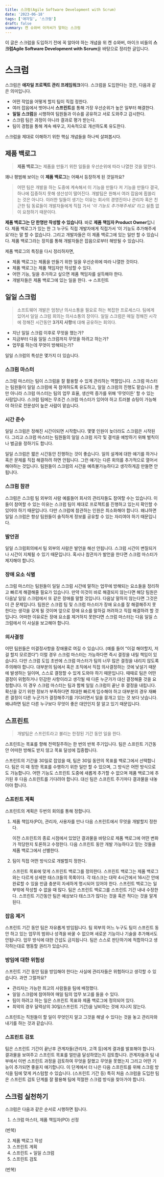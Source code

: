 ```yaml
---
title: 스크럼(Agile Software Development with Scrum)
date: '2023-06-18'
tags: ['애자일', '스크럼']
draft: false
summary: 켄 슈와버 아저씨가 말하는 스크럼
---
```




이 글은 스크럼을 도입하기 전에 꼭 알아야 하는 개념을 위 켄 슈와버, 마이크 비들의 **스크럼Agile Software Development with Scrum**을 바탕으로 정리한 글입니다.

# 스크럼

스크럼은 **애자일 프로젝트 관리 프레임워크**이다. 스크럼을 도입한다는 것은, 다음과 같은 의미입니다.

- 어떤 작업을 어떻게 할지 팀이 직접 정한다.
- 여러 잡음에서 벗어나서  **스프린트**를 통해 가장 우선순위가 높은 일부터 해결한다.
- **일일** **스크럼**을 시행하여 팀원들과 이슈를 공유하고 서로 도와주고 감시한다.
- 스크럼 팀은 과정이 아니라 결과로 평가 받는다.
- 팀이 경험을 통해 계속 배우고, 지속적으로 개선하도록 유도한다.

스크럼을 제대로 이해하기 위한 핵심 개념들을 하나씩 살펴봅시다.

## 제품 백로그

> **제품 백로그**는 제품을 만들기 위한 일들을 우선순위에 따라 나열한 것을 말한다.

꽤나 평범해 보이는 이 **제품 백로그**는 어째서 등장하게 된 것일까요?

> 어떤 팀은 개발을 하는 도중에 계속해서 이 기능을 만들다 저 기능을 만들다 결국, 하나에 집중하지 못해 생산성이 떨어진다. 개발팀은 원해서 여러 잡음에 휩쓸리는 것은 아니다. 이러한 일들이 생기는 이유는 회사의 경영진이나 관리자 혹은 친근한 팀 동료들이 개발자들에게 직접 가서 _‘이 기능도 추가해주세요’_ 라고 쉴틈 없이 요청하기 때문이다.
> 

**제품 백로그는 단 한명만 작성할 수 있습니다**. 바로 **제품 책임자 Product Owner**입니다. 제품 백로그가 있는 한 그 누구도 직접 개발자에게 직접가서 ‘이 기능도 추가해주세요’라는 말 할 수 없습니다. 그리고 개발자들은 이 제품 백로그에 있는 일만 할 수 있습니다. 제품 백로그라는 장치를 통해 개발자들은 잡음으로부터 해방될 수 있습니다.

제품 백로그의 특징을 다시 정리하자면,

- 제품 백로그는 제품을 만들기 위한 일을 우선순위에 따라 나열한 것이다.
- 제품 백로그는 제품 책임자만 작성할 수 있다.
- 어떤 기능, 일을 추가하고 싶으면 제품 책임자를 설득해야 한다.
- 개발자들은 제품 백로그에 있는 일을 한다. → 스프린트

## 일일 스크럼

> 소프트웨어 개발은 엄청난 의사소통을 필요로 하는 복잡한 프로세스다. 
팀에게 있어서 일일 스크럼 회의는 의사소통의 장이다. 
일일 스크럼은 매일 정해진 시각에 정해진 시간동안 **3가지 사항**에 대해 공유하는 회의다.


- 지난 일일 스크럼 이후로 무엇을 했는가?
- 지금부터 다음 일일 스크럼까지 무엇을 하려고 하는가?
- 업무를 하는데 무엇이 방해되는가?

일일 스크럼의 특성은 몇가지 더 있습니다.

### 스크럼 마스터

스크럼 마스터는 팀이 스크럼을 잘 활용할 수 있게 관리하는 역할입니다. 스크럼 마스터는 팀원들이 일일 스크럼에 꼭 참여하도록 유도하고, 일일 스크럼의 진행도 맡습니다. 뿐만 아니라 스크럼 마스터는 팀의 업무 효율, 생산력 증가를 위해 ‘무엇이든’ 할 수 있는 사람입니다. 스크럼 팀에는 무조건 스크럼 마스터가 있어야 하고 트러블 슈팅이 가능해야 하므로 전문성이 높은 사람이 맡습니다.

### 시간 준수

일일 스크럼은 정해진 시간이되면 시작합니다. 몇몇 인원이 늦더라도 스크럼은 시작된다. 그리고 스크럼 마스터는 팀원들의 일일 스크럼 지각 및 결석을 예방하기 위해 벌칙이나 벌금을 정하기도 합니다.

일일 스크럼은 짧은 시간동안 진행하는 것이 좋습니다. 일의 설계에 대한 얘기를 하거나 혹은 문제를 직접 해결하려 하면 안됩니다. 그런 얘기는 다른 회의를 추가적으로 열어서 해야하는 것입니다. 팀원들이 스크럼의 시간을 예측불가능하다고 생각하게끔 만들면 안됩니다.

### 스크럼 참관

스크럼은 스크럼 팀 외부의 사람 예를들어 회사의 관리자들도 참여할 수는 있습니다. 이들이 참여할 수 있는 이유는 스크럼 팀이 제대로 프로젝트를 진행하고 있는지 확인할 수 있어야 하기 때문입니다. 다만 스크럼에 참관하는 인원은 최소화해야 합니다. 왜냐하면 일일 스크럼은 항상 팀원들이 솔직하게 정보를 공유할 수 있는 자리여야 하기 때문입니다.

### 발언권

일일 스크럼회의에서 팀 외부의 사람은 발언을 해선 안됩니다. 스크럼 시간이 변질되거나 시간이 지체될 수 있기 때문입니다. 혹시나 참관자가 발언을 한다면 스크럼 마스터가 제지해야 합니다. 

### 장애 요소 식별

스크럼 마스터는 팀원들이 일일 스크럼 시간에 말하는 업무에 방해되는 요소들을 정리하고 빠르게 해결해줄 필요가 있습니다. 만약 이것이 바로 해결되지 않는다면 해당 팀원은 다음날 일일 스크럼에서 또 같은 장애를 말할 것입니다. 다음날 말하지 않는다면 그것은 더 큰 문제입니다. 팀원은 스크럼 팀 및 스크럼 마스터가 장애 요소를 잘 해결해주지 못한다는 생각을 갖게 될 것이며 앞으로 장애 요소를 말하길 꺼려하고 직접 해결하려 할 것입니다. 어떠한 이유로든 장애 요소를 제거하지 못한다면 스크럼 마스터는 다음 일일 스크럼에서 이 사실을 보고해야 합니다.

### 의사결정

어떤 팀원들은 미결정사항을 장애물로 여길 수 있습니다. (예를 들어 “이걸 해야할지, 저걸 할지 모르겠다”) 이럴 경우 스크럼 마스터는 가능하다면 즉시 결정을 내릴 책임이 있습니다. 다만 스크럼 도입 초반에 스크럼 마스터가 팀의 너무 많은 결정을 내리지 않도록 주의해야 합니다. 대부분의 팀에서 혹은 조직에서 직접 의사결정하는 것에 낯설기 때문에 발생하는 일이며, 스스로 결정할 수 있게 도와야 하기 때문입니다. 때때로 팀은 어떤 결정이 위험하거나 민감한 사항이라고 생각될 때 다른 누군가가 대신 결정해줄 것을 요청합니다. 이 경우 스크럼 마스터는 팀과 함께 일일 스크럼이 끝난 후 결정을 내립니다. 확신을 갖기 위한 정보가 부족하다면 최대한 빠르게 입수해야 하고 대부분의 경우 재빠른 결정이 다른 누군가가 결정해주기를 기다리면서 일을 뭉개고 있는 것 보다 낫습니다. 왜냐하면 팀은 다른 누구보다 무엇이 좋은 대안인지 잘 알고 있기 때문입니다.  

## 스프린트

> 개발팀은 스프린트라고 불리는 한정된 기간 동안 일을 한다.

스프린트는 목표를 향해 전력질주하는 한 번의 반복 주기입니다. 팀은 스프린트 기간동안 어떠한 방해도 받지 않고 목표 달성에 집중합니다.

스프린트의 기간을 30일로 잡았을 때, 팀은 30일 동안의 목표를 백로그에서 선택합니다. 팀은 이 때 정한 목표를 수행하기 위한 일만 할 수 있으며, 그 방식은 어떤 방식으로도 가능합니다. 어떤 기능도 스프린트 도중에 새롭게 추가할 수 없으며 제품 백로그에 추가된 후 다음 스프린트를 기다려야 합니다. 대신 팀은 스프린트 주기마다 결과물을 내놓아야 합니다.

### 스프린트 계획

스프린트의 계획은 두번의 회의를 통해 정합니다.

1. 제품 책임자(PO), 관리자, 사용자를 만나 다음 스프린트에서 무엇을 개발할지 정한다.
    
    이전 스프린트의 종료 시점에서 있었던 결과물을 바탕으로 제품 백로그에 어떤 변화가 적당한지 토론하고 수정한다. 다음 스프린트 동안 개발 가능하다고 믿는 것들을 제품 백로그에서 선별한다. 
    
2. 팀이 직접 어떤 방식으로 개발할지 정한다.
    
    스프린트 목표에 맞게 스프린트 백로그를 정의한다. 스프린트 백로그는 제품 백로그와는 다르게 상세한 태스크들의 목록이다. 각 태스크는 대략 4시간에서 16시간 안에 완료할 수 있을 만큼 충분히 자세하게 명시되어 있어야 한다. 스프린트 백로그는 일부밖에 작성할 수 없을 때 많다. 팀은 스프린트 백로그를 스프린트 기간 내내 수정한다. 스프린트 기간동안 팀은 예상보다 태스크가 많다는 것을 혹은 적다는 것을 알게된다.  
    

### 잡음 제거

스프린트 기간 동안 팀은 자유롭게 방임됩니다. 팀 외부의 어느 누구도 팀이 스프린트 동안 하고 있는 업무의 범위나 성격을 바꿀 수 없으며 새로운 기능이나 기술을 추가해서도 안됩니다. 업무 방식에 대한 간섭도 금지됩니다. 팀은 스스로 판단하기에 적합하다고 생각하는대로 행동할 권리가 있습니다.

### 방임에 대한 위험성

스프린트 기간 동안 팀을 방임해야 한다는 사실에 관리자들은 위험하다고 생각할 수 있습니다. 과연 그럴까요?

- 관리자는 가능한 최고의 사람들을 팀에 배정했다.
- 일일 스크럼에 참여하여 매일 팀의 업무 보고를 들을 수 있다.
- 팀이 하려고 하는 일은 스프린트 목표와 제품 백로그에 정의되어 있다.
- 최악의 경우 달력상의 30일(스프린트 기간)을 낭비하는 것에 지나지 않는다.

스프린트는 직원들이 할 일이 무엇인지 알고 그것을 해낼 수 있다는 것을 놓고 관리자와 내기를 하는 것과 같습니다. 

### 스프린트 검토

팀은 스프린트 기간이 끝난후 관계자들(관리자, 고객 등)에게 결과를 발표해야 합니다. 결과물을 보여주고 스프린트 목표를 얼만큼 달성하였는지 검토합니다. 관계자들과 팀 내부에서 이번 스프린트 과정을 검토하여 무엇을 잘했고 무엇을 못했는지 그리고 어떤 기능이 추가되면 좋을지 얘기합니다. 이 단계에서 더 나은 다음 스프린트를 위해 스크럼 방식을 팀에 맞게 커스텀할 수 있습니다. (스프린트 기간 등) 특히 처음 스크럼을 도입한 팀은 스프린트 검토 단계를 잘 활용해 팀에 적절한 스크럼 방식을 찾아가야 합니다.

## 스크럼 실천하기
스크럼은 다음과 같은 순서로 시행하면 됩니다.

1. 스크럼 마스터, 제품 책임자(PO) 선정

(반복)

2. 제품 백로그 작성
3. 스프린트 계획
4. 스프린트 + 일일 스크럼
5. 스프린트 검토

(반복)